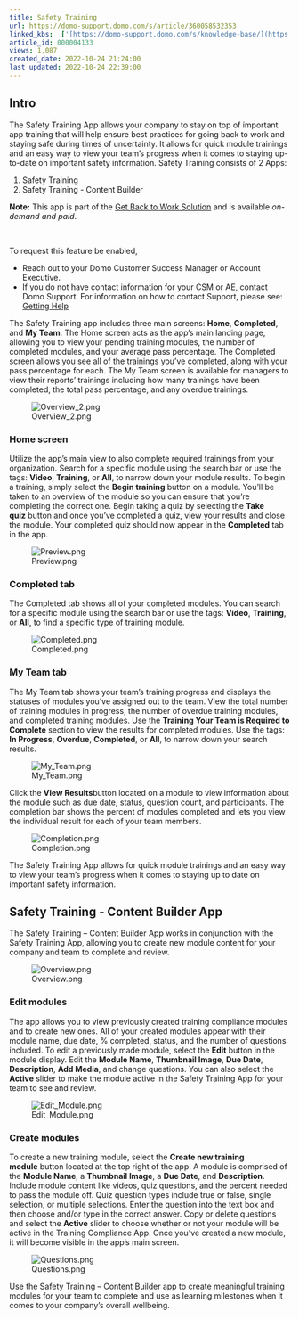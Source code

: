 ```yaml
---
title: Safety Training
url: https://domo-support.domo.com/s/article/360058532353
linked_kbs:  ['[https://domo-support.domo.com/s/knowledge-base/](https://domo-support.domo.com/s/knowledge-base/)', '[https://domo-support.domo.com/s/](https://domo-support.domo.com/s/)', '[https://domo-support.domo.com/s/topic/0TO5w000000ZampGAC](https://domo-support.domo.com/s/topic/0TO5w000000ZampGAC)', '[https://domo-support.domo.com/s/topic/0TO5w000000Zan9GAC](https://domo-support.domo.com/s/topic/0TO5w000000Zan9GAC)', '[https://domo-support.domo.com/s/article/360056653654](https://domo-support.domo.com/s/article/360056653654)', '[https://domo-support.domo.com/s/article/360042922874](https://domo-support.domo.com/s/article/360042922874)', '[https://domo-support.domo.com/s/article/360058532353](https://domo-support.domo.com/s/article/360058532353)', '[https://domo-support.domo.com/s/topic/0TO5w000000Zan9GAC/available-apps](https://domo-support.domo.com/s/topic/0TO5w000000Zan9GAC/available-apps)', '[https://domo-support.domo.com/s/article/360043429933](https://domo-support.domo.com/s/article/360043429933)', '[https://domo-support.domo.com/s/article/360043429953](https://domo-support.domo.com/s/article/360043429953)', '[https://domo-support.domo.com/s/article/360042925494](https://domo-support.domo.com/s/article/360042925494)', '[https://domo-support.domo.com/s/article/360043429913](https://domo-support.domo.com/s/article/360043429913)', '[https://domo-support.domo.com/s/article/4408174643607](https://domo-support.domo.com/s/article/4408174643607)', '[https://domo-support.domo.com/s/login/](https://domo-support.domo.com/s/login/)']
article_id: 000004133
views: 1,087
created_date: 2022-10-24 21:24:00
last updated: 2022-10-24 22:39:00
---
```




Intro
-----


The Safety Training App allows your company to stay on top of important app training that will help ensure best practices for going back to work and staying safe during times of uncertainty. It allows for quick module trainings and an easy way to view your team’s progress when it comes to staying up-to-date on important safety information. Safety Training consists of 2 Apps:


1. Safety Training
2. Safety Training - Content Builder




 


**Note:** This app is part of the [Get Back to Work Solution](/s/article/360056653654 "Get Back to Work Solution") and is available *on-demand and paid*. 


 


To request this feature be enabled,


* Reach out to your Domo Customer Success Manager or Account Executive.
* If you do not have contact information for your CSM or AE, contact Domo Support. For information on how to contact Support, please see: [Getting Help](/s/article/360042922874 "Getting Help")






The Safety Training app includes three main screens: **Home**, **Completed**, and **My Team**. The Home screen acts as the app’s main landing page, allowing you to view your pending training modules, the number of completed modules, and your average pass percentage. The Completed screen allows you see all of the trainings you've completed, along with your pass percentage for each. The My Team screen is available for managers to view their reports' trainings including how many trainings have been completed, the total pass percentage, and any overdue trainings. 


![Overview_2.png](Overview_2.png)


### Home screen


Utilize the app’s main view to also complete required trainings from your organization. Search for a specific module using the search bar or use the tags: **Video**, **Training**, or **All**, to narrow down your module results. To begin a training, simply select the **Begin training** button on a module. You’ll be taken to an overview of the module so you can ensure that you’re completing the correct one. Begin taking a quiz by selecting the **Take quiz** button and once you’ve completed a quiz, view your results and close the module. Your completed quiz should now appear in the **Completed** tab in the app.


![Preview.png](Preview.png)


### Completed tab


The Completed tab shows all of your completed modules. You can search for a specific module using the search bar or use the tags: **Video**, **Training**, or **All**, to find a specific type of training module.


![Completed.png](Completed.png)


### My Team tab


The My Team tab shows your team’s training progress and displays the statuses of modules you’ve assigned out to the team. View the total number of training modules in progress, the number of overdue training modules, and completed training modules. Use the **Training Your Team is Required to Complete** section to view the results for completed modules. Use the tags: **In Progress**, **Overdue**, **Completed**, or **All**, to narrow down your search results.


![My_Team.png](My_Team.png)


Click the **View Results**button located on a module to view information about the module such as due date, status, question count, and participants. The completion bar shows the percent of modules completed and lets you view the individual result for each of your team members.


![Completion.png](Completion.png)


The Safety Training App allows for quick module trainings and an easy way to view your team’s progress when it comes to staying up to date on important safety information.


Safety Training - Content Builder App
-------------------------------------


The Safety Training – Content Builder App works in conjunction with the Safety Training App, allowing you to create new module content for your company and team to complete and review.


![Overview.png](Overview.png)


### Edit modules


The app allows you to view previously created training compliance modules and to create new ones. All of your created modules appear with their module name, due date, % completed, status, and the number of questions included. To edit a previously made module, select the **Edit** button in the module display. Edit the **Module Name**, **Thumbnail Image**, **Due Date**, **Description**, **Add Media**, and change questions. You can also select the **Active** slider to make the module active in the Safety Training App for your team to see and review.


![Edit_Module.png](Edit_Module.png)


### Create modules


To create a new training module, select the **Create new training module** button located at the top right of the app. A module is comprised of the **Module Name**, a **Thumbnail Image**, a **Due Date**, and **Description**. Include module content like videos, quiz questions, and the percent needed to pass the module off. Quiz question types include true or false, single selection, or multiple selections. Enter the question into the text box and then choose and/or type in the correct answer. Copy or delete questions and select the **Active** slider to choose whether or not your module will be active in the Training Compliance App. Once you’ve created a new module, it will become visible in the app’s main screen.


![Questions.png](Questions.png)


Use the Safety Training – Content Builder app to create meaningful training modules for your team to complete and use as learning milestones when it comes to your company’s overall wellbeing.


